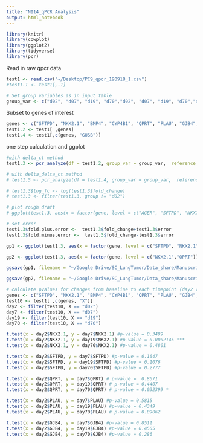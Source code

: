 ```yaml
---
title: "NI14_qPCR Analysis"
output: html_notebook
---
```


```r
library(knitr)
library(cowplot)
library(ggplot2)
library(tidyverse)
library(pcr)
```

Read in raw qpcr data
```r
test1 <- read.csv("~/Desktop/PC9_qpcr_190918_1.csv")
#test1.1 <- test1[,-1]
```

```r
# Set group variables as in input table
group_var <- c("d02", "d07", "d19", "d70","d02", "d07", "d19", "d70","d02", "d07", "d19", "d70")
```

Subset to genes of interest
```r
genes <- c("SFTPD", "NKX2.1", "BMP4", "CYP4B1", "QPRT", "PLAU", "GJB4", "KRT6A")
test1.2 <- test1[ ,genes]
test1.4 <- test1[,c(genes, "GUSB")]
```

one step calculation and ggplot
```r
#with delta_ct method
test1.3 <- pcr_analyze(df = test1.2, group_var = group_var,  reference_group = 'd02', method = "delta_ct")

# with delta_delta_ct method
# test1.5 <- pcr_analyze(df = test1.4, group_var = group_var,  reference_gene = 'GUSB', reference_group = 'd02', method = "delta_delta_ct")

# test1.3$log_fc <- log(test1.3$fold_change)
# test1.3 <- filter(test1.3, group != "d02")

# plot rough draft
# ggplot(test1.3, aes(x = factor(gene, level = c("AGER", "SFTPD", "NKX2.1", "BMP4", "NAPSA", "DLC1", "CYP4B1", "PDE4C", "ABCA1", "QPRT", "PLAU", "SERPINE1", "GJB4", "KRT6A")), y = fold_change, group = factor(group, level = c("d07", "d19", "d70")))) + geom_bar(position = "dodge", stat = "summary") + xlab ("Gene") + ylab("Log Fold Change") + scale_fill_discrete(name = "Timepoint", labels = c("d7 (PER)", "d19 (PER)", "AR (PD)"), aesthetics = "fill") + theme_bw() + theme(axis.text.x=element_text(angle=90,hjust=1)) + geom_errorbar(aes(ymin=lower, ymax=upper), width=.2, position=position_dodge(.9))

# set error
test1.3$fold.plus.error <-  test1.3$fold_change+test1.3$error
test1.3$fold.minus.error <-  test1.3$fold_change-test1.3$error

gp1 <- ggplot(test1.3, aes(x = factor(gene, level = c("SFTPD", "NKX2.1", "BMP4", "CYP4B1", "QPRT", "PLAU", "GJB4", "KRT6A")), y = fold_change, group = factor(group, level = c("d02","d07", "d19", "d70")), fill = group)) + geom_bar(position = "dodge", stat = "summary") + xlab ("Gene") + ylab("Fold Change") + scale_fill_discrete(name = "Timepoint", labels = c("d2 (Baseline)", "d7 (PER)", "d19 (PER)", "AR (PD)"), aesthetics = "fill") + theme_bw() + theme(axis.text.x=element_text(angle=90,hjust=1)) + geom_errorbar(aes(ymin=fold.minus.error, ymax=fold.plus.error), width=.2, position=position_dodge(.9)) + facet_wrap(.~ factor(gene, level = c("SFTPD", "NKX2.1", "BMP4", "CYP4B1", "QPRT", "PLAU", "GJB4", "KRT6A")), scales = "free", nrow=1) + theme(axis.title.x=element_blank(),axis.text.x=element_blank(), axis.ticks.x=element_blank())

gp2 <- ggplot(test1.3, aes(x = factor(gene, level = c("NKX2.1","QPRT")), y = fold_change, group = factor(group, level = c("d02","d07", "d19", "d70")), fill = group)) + geom_bar(position = "dodge", stat = "summary") + xlab ("Gene") + ylab("Fold Change") + scale_fill_discrete(name = "Timepoint", labels = c("d2 (Baseline)", "d7 (PER)", "d19 (PER)", "AR (PD)"), aesthetics = "fill") + theme_bw() + theme(axis.text.x=element_text(angle=90,hjust=1)) + geom_errorbar(aes(ymin=fold.minus.error, ymax=fold.plus.error), width=.2, position=position_dodge(.9)) + facet_wrap(.~ factor(gene, level = c("NKX2.1","QPRT")), scales = "free", nrow=1) + theme(axis.title.x=element_blank(),axis.text.x=element_blank(), axis.ticks.x=element_blank())

ggsave(gp1, filename = "~/Google Drive/SC_LungTumor/Data_share/Manuscript/Tables and Figures/Figures_illustrator/Figure_3/qpcr_plot_8genes.pdf", height = 7, width = 14)

ggsave(gp2, filename = "~/Google Drive/SC_LungTumor/Data_share/Manuscript/Tables and Figures/Figures_illustrator/Figure_3/qpcr_plot_2genes.pdf", height = 7, width = 14)
```

```r
# calculate pvalues for changes from baseline to each timepoint (day2 vs days 7, 19 and 70)
genes <- c("SFTPD", "NKX2.1", "BMP4", "CYP4B1", "QPRT", "PLAU", "GJB4", "KRT6A")
test10 <- test1[ ,c(genes, "X")]
day2 <- filter(test10, X == "d02")
day7 <- filter(test10, X == "d07")
day19 <- filter(test10, X == "d19")
day70 <- filter(test10, X == "d70")

t.test(x = day2$NKX2.1, y = day7$NKX2.1) #p-value = 0.3489
t.test(x = day2$NKX2.1, y = day19$NKX2.1) #p-value = 0.0002145 ***
t.test(x = day2$NKX2.1, y = day70$NKX2.1) #p-value = 0.4801

t.test(x = day2$SFTPD, y = day7$SFTPD) #p-value = 0.1647
t.test(x = day2$SFTPD, y = day19$SFTPD) #p-value = 0.1076
t.test(x = day2$SFTPD, y = day70$SFTPD) #p-value = 0.2777

t.test(x = day2$QPRT, y = day7$QPRT) # p-value =  0.8671
t.test(x = day2$QPRT, y = day19$QPRT) # p-value = 0.4407
t.test(x = day2$QPRT, y = day70$QPRT) # p-value = 0.032399 *

t.test(x = day2$PLAU, y = day7$PLAU) #p-value = 0.5815
t.test(x = day2$PLAU, y = day19$PLAU) #p-value = 0.4349
t.test(x = day2$PLAU, y = day70$PLAU) # p-value = 0.09062

t.test(x = day2$GJB4, y = day7$GJB4) #p-value = 0.8511
t.test(x = day2$GJB4, y = day19$GJB4) #p-value = 0.4505
t.test(x = day2$GJB4, y = day70$GJB4) #p-value = 0.286
```


